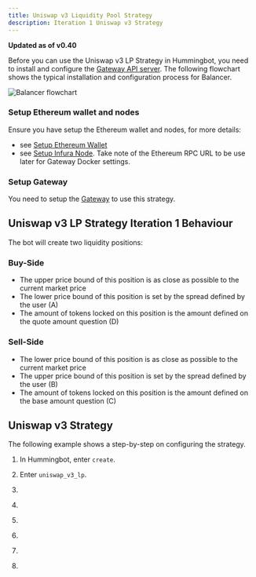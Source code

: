 ```yaml
---
title: Uniswap v3 Liquidity Pool Strategy
description: Iteration 1 Uniswap v3 Strategy
---
```




**Updated as of v0.40**

Before you can use the Uniswap v3 LP Strategy in Hummingbot, you need to install and configure the [Gateway API server](/gateway/installation). The following flowchart shows the typical installation and configuration process for Balancer.

![Balancer flowchart](/img/balancer-flowchart.png)

### Setup Ethereum wallet and nodes

Ensure you have setup the Ethereum wallet and nodes, for more details:

- see [Setup Ethereum Wallet](https://docs.hummingbot.io/operation/connect-exchange/#setup-ethereum-wallet)
- see [Setup Infura Node](https://docs.hummingbot.io/operation/connect-exchange/#option-1-infura). Take note of the Ethereum RPC URL to be use later for Gateway Docker settings.

### Setup Gateway

You need to setup the [Gateway](/gateway/installation) to use this strategy.

## Uniswap v3 LP Strategy Iteration 1 Behaviour

The bot will create two liquidity positions:

### Buy-Side

- The upper price bound of this position is as close as possible to the current market price
- The lower price bound of this position is set by the spread defined by the user (A)
- The amount of tokens locked on this position is the amount defined on the quote amount question (D)

### Sell-Side

- The lower price bound of this position is as close as possible to the current market price
- The upper price bound of this position is set by the spread defined by the user (B)
- The amount of tokens locked on this position is the amount defined on the base amount question (C)

## Uniswap v3 Strategy

The following example shows a step-by-step on configuring the strategy.

1. In Hummingbot, enter `create`.

2. Enter `uniswap_v3_lp`.

   <Prompt
     prompt="What is your market making strategy?"
     response=">>> uniswap_v3_lp"
   />

3. <Prompt
     prompt="Enter the pair you would like to provide liquidity to (e.g. WETH-DAI)"
     response=">>> WETH-DAI"
   />

4. <Prompt
     prompt="On which fee tier do you want to provide liquidity on? (LOW/MEDIUM/HIGH)"
     response=">>> Medium"
   />

5. <Prompt
     prompt="How wide apart(in percentage) do you want the lower price to be from the upper price for buy position? (Enter 1 to indicate 1%)"
     response=">>> "
   />

6. <Prompt
     prompt="How wide apart(in percentage) do you want the lower price to be from the upper price for sell position? (Enter 1 to indicate 1%)"
     response=">>> "
   />

7. <Prompt
     prompt="How much of your base token do you want to use?"
     response=">>> "
   />

8. <Prompt
     prompt="How much of your quote token do you want to use?"
     response=">>> "
   />

<Callout
  type="note"
  body=" `Paper_trade` is not applicable for this strategy. Alternatively, you may set up a `kovan_testnet` to help you run some tests without risking funds."
/>
